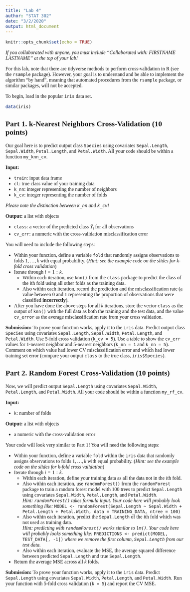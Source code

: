```yaml
---
title: "Lab 4"
author: "STAT 302"
date: "3/2/2020"
output: html_document
---
```

<!--- Begin styling code. --->
<style type="text/css">
/* Whole document: */
body{
  font-family: "Palatino Linotype", "Book Antiqua", Palatino, serif;
  font-size: 12pt;
}
h1.title {
  font-size: 38px;
  text-align: center;
}
h4.author {
  font-size: 18px;
  text-align: center;
}
h4.date {
  font-size: 18px;
  text-align: center;
}
</style>
<!--- End styling code. --->



```r
knitr::opts_chunk$set(echo = TRUE)
```

*If you collaborated with anyone, you must include "Collaborated with: FIRSTNAME LASTNAME" at the top of your lab!*

For this lab, note that there are tidyverse methods to perform cross-validation in R (see the `rsample` package). However, your goal is to understand and be able to implement the algorithm "by hand", meaning  that automated procedures from the `rsample` package, or similar packages, will not be accepted.

To begin, load in the popular `iris` data set.

```r
data(iris)
```

## Part 1. k-Nearest Neighbors Cross-Validation (10 points)

Our goal here is to predict output class `Species` using covariates `Sepal.Length`, `Sepal.Width`, `Petal.Length`, and `Petal.Width`.
All your code should be within a function `my_knn_cv`.

**Input:**

  * `train`: input data frame
  * `cl`: true class value of your training data
  * `k_nn`: integer representing the number of neighbors
  * `k_cv`: integer representing the number of folds
  
*Please note the distinction between `k_nn` and `k_cv`!*

**Output:** a list with objects

  * `class`: a vector of the predicted class $\hat{Y}_{i}$ for all observations
  * `cv_err`: a numeric with the cross-validation misclassification error


You will need to include the following steps:

* Within your function, define a variable `fold` that randomly assigns observations to folds $1,\ldots,k$ with equal probability. (*Hint: see the example code on the slides for k-fold cross validation*)
* Iterate through $i = 1:k$. 
  * Within each iteration, use `knn()` from the `class` package to predict the class of the $i$th fold using all other folds as the training data.
  * Also within each iteration, record the prediction and the misclassification rate (a value between 0 and 1 representing the proportion of observations that were classified **incorrectly**).
* After you have done the above steps for all $k$ iterations, store the vector `class` as the output of `knn()` with the full data as both the training and the test data, and the value `cv_error` as the average misclassification rate from your cross validation.

**Submission:** To prove your function works, apply it to the `iris` data. Predict output class `Species` using covariates `Sepal.Length`, `Sepal.Width`, `Petal.Length`, and `Petal.Width`. Use $5$-fold cross validation (`k_cv = 5`). Use a table to show the `cv_err` values for 1-nearest neighbor and 5-nearest neighbors (`k_nn = 1` and `k_nn = 5`). Comment on which value had lower CV misclassification error and which had lower training set error (compare your output `class` to the true class, `iris$Species`).

## Part 2. Random Forest Cross-Validation (10 points)

Now, we will predict output `Sepal.Length` using covariates `Sepal.Width`, `Petal.Length`, and `Petal.Width`.
All your code should be within a function `my_rf_cv`.

**Input:**

  * `k`: number of folds

**Output:** a list with objects

  * a numeric with the cross-validation error
  
Your code will look very similar to Part 1! You will need the following steps: 

* Within your function, define a variable `fold` within the `iris` data that randomly assigns observations to folds $1,\ldots,k$ with equal probability. (*Hint: see the example code on the slides for k-fold cross validation*)
* Iterate through $i = 1:k$. 
  * Within each iteration, define your training data as all the data not in the $i$th fold.
  * Also within each iteration, use `randomForest()` from the `randomForest` package to train a random forest model with $100$ trees to predict `Sepal.Length` using covariates `Sepal.Width`, `Petal.Length`, and `Petal.Width`. <br>
*Hint: `randomForest()` takes formula input. Your code here will probably look something like: *
`MODEL <- randomForest(Sepal.Length ~ Sepal.Width + Petal.Length + Petal.Width, data = TRAINING_DATA, ntree = 100)`
  * Also within each iteration, predict the `Sepal.Length` of the $i$th fold which was not used as training data. <br>
  *Hint: predicting with `randomForest()` works similar to `lm()`. Your code here will probably looks something like: *
  `PREDICTIONS <- predict(MODEL, TEST_DATA[, -1])`
  *where we remove the first column, `Sepal.Length` from our test data.*
  * Also within each iteration, evaluate the MSE, the average squared difference between predicted `Sepal.Length` and true `Sepal.Length`.
* Return the average MSE across all $k$ folds.

**Submission:** 
To prove your function works, apply it to the `iris` data. Predict `Sepal.Length` using covariates `Sepal.Width`, `Petal.Length`, and `Petal.Width`. 
Run your function with $5$-fold cross validation (`k = 5`) and report the CV MSE.
